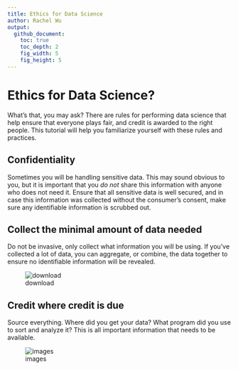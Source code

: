 ```yaml
---
title: Ethics for Data Science
author: Rachel Wu
output:
  github_document:
    toc: true
    toc_depth: 2
    fig_width: 5
    fig_height: 5
---
```

 
# Ethics for Data Science?
 
What’s that, you may ask?  There are rules for performing data science that help ensure that everyone plays fair, and credit is awarded to the right people.  This tutorial will help you familiarize yourself with these rules and practices.
 
## Confidentiality
 
Sometimes you will be handling sensitive data.  This may sound obvious to you, but it is important that you *do not* share this information with anyone who does not need it.  Ensure that all sensitive data is well secured, and in case this information was collected without the consumer’s consent, make sure any identifiable information is scrubbed out.
 
## Collect the minimal amount of data needed
 
Do not be invasive, only collect what information you will be using.  If you’ve collected a lot of data, you can aggregate, or combine, the data together to ensure no identifiable information will be revealed.

 ![download](https://user-images.githubusercontent.com/28161368/27466744-e85b29fc-57aa-11e7-84d2-702ff1b79b4a.png)


## Credit where credit is due
 
Source everything.  Where did you get your data?  What program did you use to sort and analyze it?  This is all important information that needs to be available.

 ![images](https://user-images.githubusercontent.com/28161368/27466748-ebc3b398-57aa-11e7-8dbe-c22101de4110.jpg)
 
